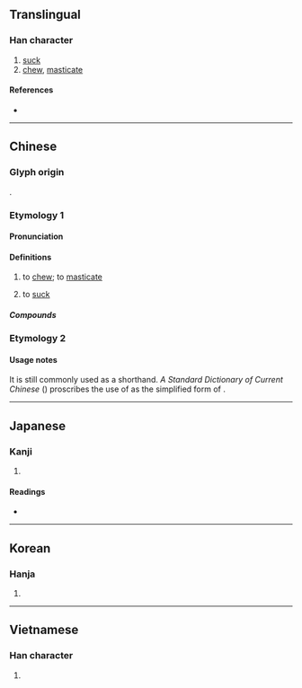 {{also|嘴}}
{{character info/new}}
==Translingual==

===Han character===
{{Han char|rn=30|rad=口|as=05|sn=8|four=67010|canj=RBM|ids=⿰口且}}

# [[suck]]
# [[chew]], [[masticate]]

====References====
* {{Han ref|kx=0184.030|dkj=03476|dj=0403.030|hdz=10599.170|uh=5480|ud=21632|bh=A943|bd=43331}}

----

==Chinese==

===Glyph origin===
{{Han etym}}
{{Han compound|口|且|ls=psc|c1=s|c2=p|t1=speech}}.

===Etymology 1===
{{zh-forms|alt=𫪐-Sichuan,啹-Sichuan}}

====Pronunciation====
{{zh-pron
|m=jǔ,zuǐ
|m-s=ju2
|c=zeoi2
|h=pfs=
|md=
|mn=xm:chú/qz:chír/zz:chó͘
|w=
|mc=y
|oc=y
|cat=v
}}

====Definitions====
{{zh-hanzi}}

# to [[chew]]; to [[masticate]]
# {{lb|zh|Sichuan}} to [[suck]]

=====Compounds=====
{{zh-der|咀嚥|咀吸口|含英咀華|咀英嚼華|咀咒|咀嚼肌|咀嚼|涵咀|白口咀咒}}

===Etymology 2===
{{zh-see|嘴|sgss}}

====Usage notes====
It is still commonly used as a shorthand. ''A Standard Dictionary of Current Chinese'' ({{w2|zh|现代汉语规范词典}}) proscribes the use of {{lang|zh|咀}} as the simplified form of {{l|zh|嘴}}.

----

==Japanese==

===Kanji===
{{ja-kanji|grade=|rs=口05}}

# {{defn|lang=ja|sort=口05}}

====Readings====
* {{ja-readings|goon=[[ぞ]] (zo)|kanon=[[しょ]] (sho)|kanyoon=[[そ]] (so)|kun=[[かむ]] (kamu)}}

----

==Korean==

===Hanja===
{{ko-hanja|hangeul=저|rv=jeo|mr=chŏ}}

# {{defn|lang=ko|sort=口05}}

----

==Vietnamese==

===Han character===
{{vi-hantu|[[trớ]], [[thở]], [[vả]], [[chớ]], [[nhả]]|rs=口05}}

# {{defn|vi}}